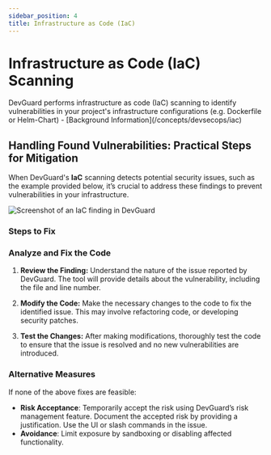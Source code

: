 ```yaml
---
sidebar_position: 4
title: Infrastructure as Code (IaC)
---
```



# Infrastructure as Code (IaC) Scanning

<Callout type="info" emoji="ℹ️">
  DevGuard performs infrastructure as code (IaC) scanning to identify vulnerabilities in your project's infrastructure configurations (e.g. Dockerfile or Helm-Chart) - [Background Information](/concepts/devsecops/iac)
</Callout>

## Handling Found Vulnerabilities: Practical Steps for Mitigation

When DevGuard's **IaC** scanning detects potential security issues, such as the example provided below, it’s crucial to address these findings to prevent vulnerabilities in your infrastructure.

![Screenshot of an IaC finding in DevGuard](../../assets/iac-finding.png)

### Steps to Fix

<Steps>

### Analyze and Fix the Code

1. **Review the Finding:** Understand the nature of the issue reported by DevGuard. The tool will provide details about the vulnerability, including the file and line number.

2. **Modify the Code:** Make the necessary changes to the code to fix the identified issue. This may involve refactoring code, or developing security patches.

3. **Test the Changes:** After making modifications, thoroughly test the code to ensure that the issue is resolved and no new vulnerabilities are introduced.

### Alternative Measures

If none of the above fixes are feasible:
- **Risk Acceptance**: Temporarily accept the risk using DevGuard’s risk management feature. Document the accepted risk by providing a justification. Use the UI or slash commands in the issue.
- **Avoidance**: Limit exposure by sandboxing or disabling affected functionality.

</Steps>